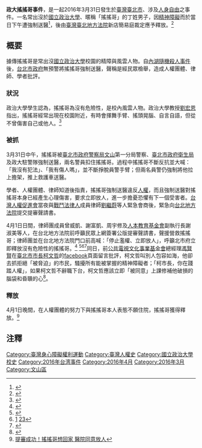 '''政大搖搖哥事件'''，是一起2016年3月31日發生於[[臺灣|臺灣]][[臺北市|臺北市]]、涉及[[人身自由|人身自由]]之事件。一名常出沒於[[國立政治大學|國立政治大學]]、暱稱「搖搖哥」的丁姓男子，因[[精神障礙|精神障礙]]而於當日下午遭強制送醫<ref>{{cite news|author=林朝億|title=政大搖搖哥遭強制送醫 綠委要求衛福部緊急瞭解|url=http://newtalk.tw/news/view/2016-03-31/71733|accessdate=2016-05-16|newspaper=[[新頭殼|新頭殼]]|date=2016-03-31}}</ref>，後由[[臺灣臺北地方法院|臺灣臺北地方法院]]新店簡易庭裁定應予釋放。<ref>{{cite news|author=林朝億|title=搖搖哥遭強制就醫　法官：北市府不合法|url=http://newtalk.tw/news/view/2016-04-02/71799|accessdate=2016-05-16|newspaper=[[新頭殼|新頭殼]]|date=2016-04-02}}</ref>

==概要==
據傳搖搖哥是常出沒[[國立政治大學|國立政治大學]]校園的精障與風雲人物。自[[內湖隨機殺人事件|內湖隨機殺人事件]]後，[[台北市政府|台北市政府]]無預警將搖搖哥強制送醫，聲稱是經民眾檢舉，造成人權團體、律師、學者批評。

===狀況===
政治大學學生認為，搖搖哥為沒有危險性，是校內風雲人物。政治大學教授[[劉宏恩|劉宏恩]]指出，搖搖哥經常出現在校園附近，有時會揮舞手臂、搖頭晃腦、自言自語，但從不曾傷害自己或他人。<ref>{{cite web|url=http://www.appledaily.com.tw/realtimenews/article/new/20160331/829212/|title=【更新】政大搖搖哥遭強制送醫 松德：已安排住院|work=蘋果日報}}</ref>

===被抓===
3月31日中午，搖搖哥被[[臺北市政府警察局|臺北市政府警察局]][[文山區|文山]]第一分局警察、[[臺北市政府衛生局|臺北市政府衛生局]]及政大駐警隊強制送醫，兩名警員扣住搖搖哥。過程中搖搖哥不斷反抗並大喊：「我沒有犯法」、「我有傷人嗎」，並不斷掙脫員警手臂；但兩名員警仍強制將他拉上擔架，推上救護車送醫。

學者、人權團體、律師知道後指責，搖搖哥強制送醫違反[[人權|人權]]，而且強制送醫對搖搖哥本身已經產生心理傷害，要求立即放人，進一步擔憂恐懼有下一個受害者。[[台灣人權促進會|台灣人權促進會]]當夜與[[戰鬥法律人|戰鬥法律人]]成員律師[[劉繼蔚|劉繼蔚]]等人緊急會商後，緊急向[[台北地方法院|台北地方法院]]提交提審聲請書。

4月1日日間，律師團成員曾威凱、謝富凱、周宇修及[[人本教育基金會|人本教育基金會]]副執行長謝淑美等人，在台北地方法院前呼籲民眾上網簽署公版提審聲請書，聲援營救搖搖哥；律師團並在台北地方法院門口前高喊：「停止濫權、立即放人」，呼籲北市府立即釋放沒有危險性的搖搖哥。<ref>{{cite web|url=http://www.setn.com/News.aspx?NewsID=134573|title=寒蟬效應？政大「搖搖哥」遭強制送醫　教授質疑憑什麼標準|author=三立新聞網|publisher=}}</ref>
<ref>{{cite web|url=http://www.appledaily.com.tw/realtimenews/article/new/20160401/829921/|title=人權團體聲援「搖搖哥」　籲「立刻放人」　|work=蘋果日報}}</ref><ref>[http://pnn.pts.org.tw/main/2016/04/01/%E5%85%AC%E6%B0%91%E5%9C%98%E9%AB%94%E9%80%A3%E5%A4%9C%E8%81%B2%E8%AB%8B%E6%B3%95%E9%99%A2%E6%8F%90%E5%AF%A9%E3%80%8C%E6%90%96%E6%90%96%E5%93%A5%E3%80%8D/] {{Wayback|url=http://pnn.pts.org.tw/main/2016/04/01/%E5%85%AC%E6%B0%91%E5%9C%98%E9%AB%94%E9%80%A3%E5%A4%9C%E8%81%B2%E8%AB%8B%E6%B3%95%E9%99%A2%E6%8F%90%E5%AF%A9%E3%80%8C%E6%90%96%E6%90%96%E5%93%A5%E3%80%8D/ |date=20160404100646 }}[https://buzzorange.com/2016/04/01/witch-hunt/][http://www.ettoday.net/news/20160331/673008.htm]</ref><ref>{{cite web|url=http://www.appledaily.com.tw/realtimenews/article/new/20160401/829779/|title=【更新】她說搖搖哥曾這樣　讓她「忘不掉那恐懼」|work=蘋果日報}}</ref>同日，前[[公共電視文化事業基金會|公共電視文化事業基金會]]總經理[[馮賢賢|馮賢賢]]在[[臺北市市長|臺北市市長]][[柯文哲|柯文哲]]的[[facebook|facebook]]頁面留言批評，柯文哲叫別人包容如海，他卻去抓拒絕「被脅迫」的市民，騷擾所有能被掌握的精神障礙者；「柯市長，你在踐踏人權」，如果柯文哲不辭職下台，柯文哲應該立即「被同意」上課修補他破損的腦袋和昏聵的心<ref>{{cite news|url=http://www.cna.com.tw/news/firstnews/201604010190-1.aspx|title=搖搖哥事件 馮賢賢批柯文哲踐踏人權|author=黃麗芸|date=2016-04-01|accessdate=2016-11-19|publisher=[[中央通訊社|中央通訊社]]|page=}}</ref>。

===釋放===
4月1日晚間，在人權團體的努力下與搖搖哥本人表態不願住院，搖搖哥獲得釋放。<ref>[http://www.appledaily.com.tw/realtimenews/article/new/20160401/829828/ 提審成功！搖搖哥想回家 醫院同意放人]</ref>

==注釋==
{{reflist}}

[[Category:臺灣身心障礙權利運動|Category:臺灣身心障礙權利運動]]
[[Category:臺灣人權史|Category:臺灣人權史]]
[[Category:國立政治大學校史|Category:國立政治大學校史]]
[[Category:2016年台湾事件|Category:2016年台湾事件]]
[[Category:2016年4月|Category:2016年4月]]
[[Category:2016年3月|Category:2016年3月]]
[[Category:文山區|Category:文山區]]